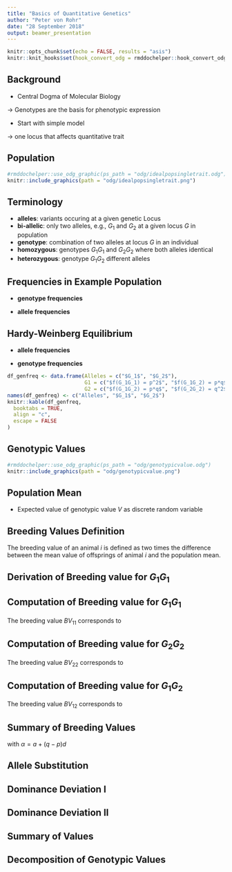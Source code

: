 ```yaml
---
title: "Basics of Quantitative Genetics"
author: "Peter von Rohr"
date: "28 September 2018"
output: beamer_presentation
---
```


```r
knitr::opts_chunk$set(echo = FALSE, results = "asis")
knitr::knit_hooks$set(hook_convert_odg = rmddochelper::hook_convert_odg)
```

## Background

- Central Dogma of Molecular Biology

$\rightarrow$ Genotypes are the basis for phenotypic expression

- Start with simple model

$\rightarrow$ one locus that affects quantitative trait


## Population

```r
#rmddochelper::use_odg_graphic(ps_path = "odg/idealpopsingletrait.odg")
knitr::include_graphics(path = "odg/idealpopsingletrait.png")
```


## Terminology

- __alleles__: variants occuring at a given genetic Locus
- __bi-allelic__: only two alleles, e.g., $G_1$ and $G_2$ at a given locus $G$ in population
- __genotype__: combination of two alleles at locus $G$ in an individual
- __homozygous__: genotypes $G_1G_1$ and $G_2G_2$ where both alleles identical
- __heterozygous__: genotype $G_1G_2$ different alleles 


## Frequencies in Example Population

- __genotype frequencies__
\vspace{-2ex}
\begin{align}
f(G_1G_1) &= \frac{4}{10} = 0.4 \notag \\
f(G_1G_2) &= \frac{3}{10} = 0.3 \notag \\
f(G_2G_2) &= \frac{3}{10} = 0.3 \notag
\end{align}

- __allele frequencies__
\vspace{-2ex}
\begin{align}
f(G_1) &= f(G_1G_1) + {1\over 2}*f(G_1G_2) = 0.55 \notag \\
f(G_2) &= f(G_2G_2) + {1\over 2}*f(G_1G_2) = 0.45 \notag
\end{align}


## Hardy-Weinberg Equilibrium
- __allele frequencies__
\begin{equation}
f(G_1) = p  \text{, } f(G_2) = q = 1-p \notag
\end{equation}

- __genotype frequencies__
```r
df_genfreq <- data.frame(Alleles = c("$G_1$", "$G_2$"),
                         G1 = c("$f(G_1G_1) = p^2$", "$f(G_1G_2) = p*q$"),
                         G2 = c("$f(G_1G_2) = p*q$", "$f(G_2G_2) = q^2$")) 
names(df_genfreq) <- c("Alleles", "$G_1$", "$G_2$")
knitr::kable(df_genfreq,
  booktabs = TRUE,
  align = "c",
  escape = FALSE
)
```

\begin{equation}
f(G_1G_1) = p^2 \text{, } f(G_1G_2) = 2pq  \text{, } f(G_2G_2) = q^2 \notag
\end{equation}


## Genotypic Values

```r
#rmddochelper::use_odg_graphic(ps_path = "odg/genotypicvalue.odg")
knitr::include_graphics(path = "odg/genotypicvalue.png")
```


## Population Mean
- Expected value of genotypic value $V$ as discrete random variable

\begin{align}
\mu &= V_{11} * f(G_1G_1) + V_{12} * f(G_1G_2) + V_{22} * f(G_2G_2) \notag \\
    &= a * p^2 + d *2pq + (-a) * q^2 \notag \\
    &= (p-q)a + 2pqd \notag
\end{align}


## Breeding Values Definition

The breeding value of an animal $i$ is defined as two times the difference between the mean value of offsprings of animal $i$ and the population mean.


## Derivation of Breeding value for $G_1G_1$

\begin{center}
   {\renewcommand{\arraystretch}{1.7}
   \renewcommand{\tabcolsep}{0.2cm}
   \begin{tabular}{|c|c|c|}
\hline
& \multicolumn{2}{|c|}{Mates of $S$} \\
\hline
& $f(G_1) = p$       &  $f(G_2) = q$   \\
\hline
Parent $S$       &                    &                 \\
\hline
$f(G_1) = 1$ &  $f(G_1G_1) = p$   &  $f(G_1G_2) = q$\\
\hline
\end{tabular}}
\end{center}


## Computation of Breeding value for $G_1G_1$
\begin{equation}
\mu_{11} = p*a + q*d \notag
\end{equation}

The breeding value $BV_{11}$ corresponds to

\begin{align}
BV_{11} &=  2*(\mu_{11} - \mu)  \notag \\
        &=  2\left(pa + qd - \left[(p - q)a + 2pqd \right] \right) \notag\\
        &=  2\left(pa + qd - (p - q)a - 2pqd \right) \notag\\
        &=  2\left(qd + qa - 2pqd\right) \notag \\
        &=  2\left(qa + qd(1 - 2p)\right) \notag \\
        &=  2q\left(a + d(1 - 2p)\right) \notag \\
        &=  2q\left(a + (q-p)d\right) \notag
\end{align}


## Computation of Breeding value for $G_2G_2$
\begin{equation}
\mu_{22} = pd - qa \notag
\end{equation}

The breeding value $BV_{22}$ corresponds to

\begin{align}
BV_{22} &=   2*(\mu_{22} - \mu)  \notag \\
        &=   2\left(pd - qa - \left[(p - q)a + 2pqd \right] \right) \notag \\
        &=   2\left(pd - qa - (p - q)a - 2pqd \right) \notag \\
        &=   2\left(pd - pa - 2pqd\right) \notag \\
        &=   2\left(-pa + p(1-2q)d\right) \notag \\
        &=  -2p\left(a + (q - p)d\right) \notag
\end{align}


## Computation of Breeding value for $G_1G_2$
\begin{equation}
\mu_{12} = 0.5pa + 0.5d - 0.5qa = 0.5\left[(p-q)a + d \right] \notag
\end{equation}

The breeding value $BV_{12}$ corresponds to 

\begin{align}
ZW_{12} &=   2*(\mu_{12} - \mu) \notag \\
        &=   2\left(0.5(p-q)a + 0.5d - \left[(p - q)a + 2pqd \right] \right) \notag \\
        &=   2\left(0.5pa - 0.5qa + 0.5d - pa + qa - 2pqd \right) \notag \\
        &=   2\left(0.5(q-p)a + (0.5 - 2pq)d \right) \notag \\
        &=   (q-p)a + (1-4pq)d  \notag \\
        &=   (q-p)a + (p^2 + 2pq + q^2 -4pq)d  \notag \\
        &=   (q-p)a + (p^2 - 2pq + q^2)d  \notag \\
        &=   (q-p)a + (q - p)^2d   \notag \\
        &=   (q-p)\left[a + (q-p)d \right] \notag
\end{align}


## Summary of Breeding Values

 \begin{center}
   {\renewcommand{\arraystretch}{1.7}
   \renewcommand{\tabcolsep}{0.2cm}
  \begin{tabular}{|c|c|}
  \hline
  Genotype  &  Breeding Value\\
  \hline
  $G_1G_1$  &  $2q\alpha$\\
  \hline
  $G_1G_2$  &  $(q-p)\alpha$\\
  \hline
  $G_2G_2$  &  $-2p\alpha$\\
  \hline
  \end{tabular}}
  \end{center}
  
with $\alpha = a + (q-p)d$  


## Allele Substitution
\begin{align}
    BV_{12} - BV_{22} &=   (q-p)\alpha - \left( -2p\alpha \right)  \notag \\
                      &=   (q-p)\alpha + 2p\alpha \notag \\
                      &=   (q-p+2p)\alpha \notag \\
                      &=   (q+p)\alpha \notag \\
                      &=   \alpha \notag
\end{align}

\begin{align}
    BV_{11} - BV_{12} &=   2q\alpha - (q-p)\alpha \nonumber \\
                      &=   \left(2q - (q-p)\right)\alpha \nonumber\\
                      &=   \alpha \notag
\end{align}


## Dominance Deviation I
  \begin{align}
  V_{11} - BV_{11} &=   a - 2q \alpha \notag \\
                   &=   a - 2q \left[ a + (q-p)d \right] \notag \\
                   &=   a - 2qa -2q(q-p)d \notag \\
                   &=   a(1-2q) - 2q^2d + 2pqd \notag \\
                   &=   \left[(p - q)a + 2pqd\right] - 2q^2d \notag \\
                   &=   \mu + D_{11} \notag
  \end{align}

## Dominance Deviation II
  \begin{align}
  V_{12} - BV_{12} &=   d - (q-p)\alpha \notag \\
                   &=   d - (q-p)\left[ a + (q-p)d \right] \notag \\
                   &=   \left[(p-q)a + 2pqd\right] + 2pqd \notag \\
                   &=   \mu + D_{12} \notag
  \end{align}

  \begin{align}
  V_{22} - BV_{22} &=   -a - (-2p\alpha) \notag \\
                   &=   -a + 2p\left[ a + (q-p)d \right] \notag \\
                   &=   \left[(p-q)a + 2pqd\right] - 2p^2d \notag \\
                   &=   \mu + D_{22} \notag
  \end{align}


## Summary of Values
\begin{center}
  {\renewcommand{\arraystretch}{1.7}
   \renewcommand{\tabcolsep}{0.2cm}
   \begin{tabular}{|c|c|c|c|}
   \hline
   Genotyp  &  genotypic value     &  Breeding Value    &  Dominance Deviation \\
   $G_iG_j$ &  $V_{ij}$            &  $BV_{ij}$         &  $D_{ij}$           \\
   \hline
   $G_1G_1$ &  $a$                 &  $2q\alpha$        &  $-2q^2d$          \\
   \hline
   $G_1G_2$ &  $d$                 &  $(q-p)\alpha$     & $2pqd$             \\
   \hline
   $G_2G_2$ &  $-a$                &  $-2p\alpha$       & $-2p^2d$           \\
   \hline
   \end{tabular}}
\end{center}


## Decomposition of Genotypic Values

\begin{align}
V_{ij} &=   \mu + BV_{ij} + D_{ij} \notag
\end{align}

